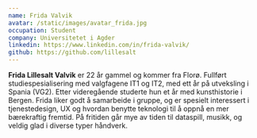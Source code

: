 ```yaml
---
name: Frida Valvik
avatar: /static/images/avatar_frida.jpg
occupation: Student
company: Universitetet i Agder
linkedin: https://www.linkedin.com/in/frida-valvik/
github: https://github.com/lillesalt
---
```


**Frida Lillesalt Valvik** er 22 år gammel og kommer fra Florø. Fullført studiespesialisering med valgfagene IT1 og IT2, med ett år på utveksling i Spania (VG2). Etter videregående studerte hun et år med kunsthistorie i Bergen. Frida liker godt å samarbeide i gruppe, og er spesielt interessert i tjenestedesign, UX og hvordan benytte teknologi til å oppnå en mer bærekraftig fremtid. På fritiden går mye av tiden til dataspill, musikk, og veldig glad i diverse typer håndverk.
